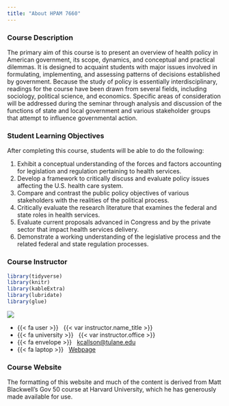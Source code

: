 ```yaml
---
title: "About HPAM 7660"
---
```


### Course Description

The primary aim of this course is to present an overview of health policy in American government, its scope, dynamics, and conceptual and practical dilemmas. It is designed to acquaint students with major issues involved in formulating, implementing, and assessing patterns of decisions established by government. Because the study of policy is essentially interdisciplinary, readings for the course have been drawn from several fields, including sociology, political science, and economics. Specific areas of consideration will be addressed during the seminar through analysis and discussion of the functions of state and local government and various stakeholder groups that attempt to influence governmental action. 


### Student Learning Objectives

After completing this course, students will be able to do the following:

1.	Exhibit a conceptual understanding of the forces and factors accounting for legislation and regulation pertaining to health services.\ 
2.	Develop a framework to critically discuss and evaluate policy issues affecting the U.S. health care system.\ 
3.	Compare and contrast the public policy objectives of various stakeholders with the realities of the political process.\ 
4.	Critically evaluate the research literature that examines the federal and state roles in health services.\ 
5.	Evaluate current proposals advanced in Congress and by the private sector that impact health services delivery.\ 
6.	Demonstrate a working understanding of the legislative process and the related federal and state regulation processes.\ 


### Course Instructor {.staff}

```r
library(tidyverse)
library(knitr)
library(kableExtra)
library(lubridate)
library(glue)
```

::: {.grid .d-flex .align-items-center}

::: {.g-col-3}


![](img/callison_pic.png)
 
:::

::: {.g-col-9}

    
  
- {{< fa user >}} &nbsp; {{< var instructor.name_title >}}
- {{< fa university >}} &nbsp; {{< var instructor.office >}}
- {{< fa envelope >}} &nbsp; <a href="mailto: kcallison@tulane.edu">kcallson@tulane.edu</a>
- {{< fa laptop >}} &nbsp; [Webpage]({{< var instructor.website_url >}})

::: 

:::

::: {.grid .d-flex .align-items-center}

:::

### Course Website
The formatting of this website and much of the content is derived from Matt Blackwell's Gov 50 course at Harvard University, which he has generously made available for use.
